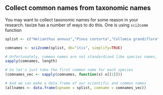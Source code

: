 ## Collect common names from taxonomic names

You may want to collect taxonomic names for some reason in your research. taxize has a number of ways to do this. One is using `sci2comm` function

```r
splist <- c("Helianthus annuus","Pinus contorta","Collomia grandiflora","Abies magnifica","Rosa californica","Datura wrightii","Mimulus bicolor","Nicotiana glauca","Madia sativa","Bartlettia scaposa")

comnames <- sci2comm(splist, db="itis", simplify=TRUE)

# Unfortunately, common names are not standardized like species names, so there are multiple common names for each taxon
sapply(comnames, length)

# So let's just take the first common name for each species
(comnames_vec <- sapply(comnames, function(x) x[[1]]))

# And we can make a data.frame of our scientific and common names
(allnames <- data.frame(spname = splist, comname = comnames_vec))
```